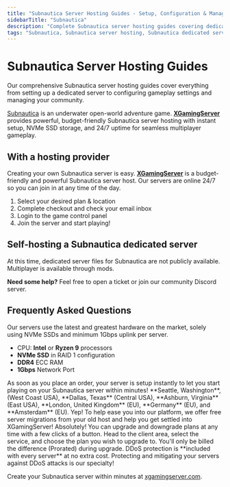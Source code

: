 ```yaml
---
title: "Subnautica Server Hosting Guides - Setup, Configuration & Management"
sidebarTitle: "Subnautica"
description: "Complete Subnautica server hosting guides covering dedicated server setup, configuration settings, and troubleshooting."
tags: "Subnautica, Subnautica server hosting, Subnautica dedicated server, Subnautica multiplayer"
---
```


# Subnautica Server Hosting Guides

Our comprehensive Subnautica server hosting guides cover everything from setting up a dedicated server to configuring gameplay settings and managing your community.

[Subnautica](https://store.steampowered.com/app/264710/Subnautica/) is an underwater open-world adventure game. **[XGamingServer](https://xgamingserver.com/)** provides powerful, budget-friendly Subnautica server hosting with instant setup, NVMe SSD storage, and 24/7 uptime for seamless multiplayer gameplay.

## With a hosting provider
Creating your own Subnautica server is easy. **[XGamingServer](https://xgamingserver.com/)** is a budget-friendly and powerful Subnautica server host. Our servers are online 24/7 so you can join in at any time of the day.

1. Select your desired plan & location
2. Complete checkout and check your email inbox
3. Login to the game control panel
4. Join the server and start playing!

## Self-hosting a Subnautica dedicated server

At this time, dedicated server files for Subnautica are not publicly available. Multiplayer is available through mods.

**Need some help?** Feel free to open a ticket or join our community Discord server.

## Frequently Asked Questions

<AccordionGroup>

<Accordion title="What are the specs on the servers?">
Our servers use the latest and greatest hardware on the market, solely using NVMe SSDs and minimum 1Gbps uplink per server.

- CPU: **Intel** or **Ryzen 9** processors
- **NVMe SSD** in RAID 1 configuration
- **DDR4** ECC RAM
- **1Gbps** Network Port
</Accordion>

<Accordion title="How long does setup take?">
As soon as you place an order, your server is setup instantly to let you start playing on your Subnautica server within minutes!
</Accordion>

<Accordion title="What locations are the servers in?">
**Seattle, Washington**, (West Coast USA), **Dallas, Texas** (Central USA), **Ashburn, Virginia** (East USA), **London, United Kingdom** (EU), **Germany** (EU), and **Amsterdam** (EU).
</Accordion>

<Accordion title="Can I migrate my existing server to XGamingServer?">
Yep! To help ease you into our platform, we offer free server migrations from your old host and help you get settled into XGamingServer!
</Accordion>

<Accordion title="Can I upgrade/downgrade my server later on?">
Absolutely! You can upgrade and downgrade plans at any time with a few clicks of a button. Head to the client area, select the service, and choose the plan you wish to upgrade to. You'll only be billed the difference (Prorated) during upgrade.
</Accordion>

<Accordion title="Are the servers DDoS protected?">
DDoS protection is **included with every server** at no extra cost. Protecting and mitigating your servers against DDoS attacks is our specialty!
</Accordion>

</AccordionGroup>

Create your Subnautica server within minutes at [xgamingserver.com](https://xgamingserver.com/).
